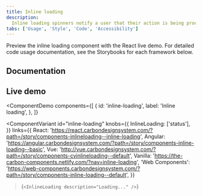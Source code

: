 ```yaml
---
title: Inline loading
description:
  Inline loading spinners notify a user that their action is being processed.
tabs: ['Usage', 'Style', 'Code', 'Accessibility']
---
```


<PageDescription>

Preview the inline loading component with the React live demo. For detailed code
usage documentation, see the Storybooks for each framework below.

</PageDescription>

## Documentation

<Row className="resource-card-group">
<Column colLg={4} colMd={4} noGutterSm>
  <ResourceCard
    subTitle="React"
    href="https://react.carbondesignsystem.com/?path=/story/components-inlineloading--inline-loading"
    >

<MdxIcon name="react" />

  </ResourceCard>
</Column>
<Column colLg={4} colMd={4} noGutterSm>
  <ResourceCard
      subTitle="Angular (Community)"
      href="https://angular.carbondesignsystem.com/?path=/story/components-inline-loading--basic"
      >

<MdxIcon name="angular" />

  </ResourceCard>
</Column>
<Column colLg={4} colMd={4} noGutterSm>
  <ResourceCard
      subTitle="Vue (Community)"
      href="http://vue.carbondesignsystem.com/?path=/story/components-cvinlineloading--default"
      >

<MdxIcon name="vue" />

  </ResourceCard>
</Column>
<Column colLg={4} colMd={4} noGutterSm>
  <ResourceCard
      subTitle="Web Components (Community)"
      href="https://web-components.carbondesignsystem.com/?path=/story/components-inline-loading--default"
      >

<MdxIcon name="webcomponents" />

  </ResourceCard>
</Column>
</Row>

## Live demo

<!-- prettier-ignore-start -->
<ComponentDemo
  components={[
    {
      id: 'inline-loading',
      label: 'Inline loading',
    },
  ]}
>
  <ComponentVariant
    id="inline-loading"
    knobs={{
      InlineLoading: ['status'],
    }}
    links={{
      React:
        'https://react.carbondesignsystem.com/?path=/story/components-inlineloading--inline-loading',
      Angular:
        'https://angular.carbondesignsystem.com/?path=/story/components-inline-loading--basic',
      Vue: 'http://vue.carbondesignsystem.com/?path=/story/components-cvinlineloading--default',
      Vanilla: 'https://the-carbon-components.netlify.com/?nav=inline-loading',
      'Web Components':
        'https://web-components.carbondesignsystem.com/?path=/story/components-inline-loading--default',
    }}
  >{`
    <InlineLoading description="Loading..." />
  `}</ComponentVariant>
</ComponentDemo>
<!-- prettier-ignore-end -->

